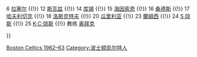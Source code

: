 {{Navbox
|name = 波士顿凯尔特人1962–63赛季NBA总冠军
|tracking = <includeonly>no</includeonly>
|titlestyle = {{NBA color cell|Boston Celtics |border=2}}
|belowstyle = {{NBA color cell2|Boston Celtics}}
|title = [[波士頓塞爾提克|<span style="color:White;">波士頓塞爾提克</span>]] 1962–63赛季NBA总冠军
|list1 = <div>
4 [[克莱德·拉福莱特|拉福莱特]] {{!}}
6 [[比尔·拉塞尔|拉塞尔]] {{!}}
12 [[丹·斯瓦兹|斯瓦兹]] {{!}}
14 [[鲍勃·库锡|库锡]] {{!}}
15 [[汤姆·海因索恩|海因索恩]] {{!}}
16 [[萨奇·桑德斯|桑德斯]] {{!}}
17 [[约翰·哈夫利切克|哈夫利切克]] {{!}}
18 [[吉姆·洛斯克特夫|洛斯克特夫]] {{!}}
20 [[吉恩·瓜里利亚|瓜里利亚]] {{!}}
23 [[弗兰克·蘭姆西|蘭姆西]] {{!}}
24 [[萨姆·琼斯 (篮球运动员)|S·琼斯]] {{!}}
25 [[K·C·琼斯]] {{!}}
教练 [[阿诺德·奥拜克|奥拜克]]
</div>
}}<noinclude>
[[Category:NBA总冠军导航模板|Boston Celtics 1962–63]]
[[Category:波士顿凯尔特人]]
</noinclude>